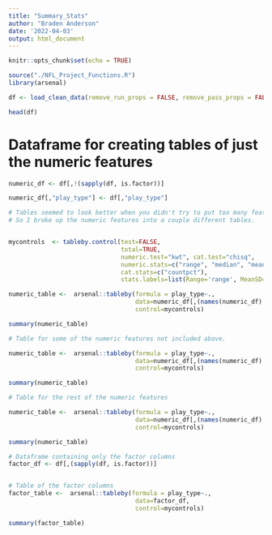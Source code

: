 ```yaml
---
title: "Summary_Stats"
author: "Braden Anderson"
date: '2022-04-03'
output: html_document
---
```


```r
knitr::opts_chunk$set(echo = TRUE)
```



```r
source("./NFL_Project_Functions.R")
library(arsenal)
```


```r
df <- load_clean_data(remove_run_props = FALSE, remove_pass_props = FALSE)

head(df)
```



# Dataframe for creating tables of just the numeric features
```r
numeric_df <- df[,!(sapply(df, is.factor))]

numeric_df[,"play_type"] <- df[,"play_type"]

```



```r

# Tables seemed to look better when you didn't try to put too many features in a single table.
# So I broke up the numeric features into a couple different tables.


mycontrols  <- tableby.control(test=FALSE, 
                               total=TRUE,
                               numeric.test="kwt", cat.test="chisq",
                               numeric.stats=c("range", "median", "meansd","q1q3"),
                               cat.stats=c("countpct"),
                               stats.labels=list(Range='range', MeanSD="meansd", median='Median', q1q3='Q1,Q3'))

numeric_table <-  arsenal::tableby(formula = play_type~., 
                                   data=numeric_df[,(names(numeric_df) %in% c("play_type","yardline_100", "ydstogo", "score_differential", "game_seconds_remaining"))], 
                                   control=mycontrols)

summary(numeric_table)
```



```r

# Table for some of the numeric features not included above.

numeric_table <-  arsenal::tableby(formula = play_type~., 
                                   data=numeric_df[,(names(numeric_df) %in% c("play_type","temp", "wind", "pt_run_props", "pt_pass_props"))], 
                                   control=mycontrols)

summary(numeric_table)

```



```r

# Table for the rest of the numeric features

numeric_table <-  arsenal::tableby(formula = play_type~., 
                                   data=numeric_df[,(names(numeric_df) %in% c("play_type","wp", "fg_prob", "td_prob"))], 
                                   control=mycontrols)

summary(numeric_table)
```




```r

# Dataframe containing only the factor columns
factor_df <- df[,(sapply(df, is.factor))]


# Table of the factor columns
factor_table <-  arsenal::tableby(formula = play_type~., 
                                   data=factor_df, 
                                   control=mycontrols)

summary(factor_table)

```


